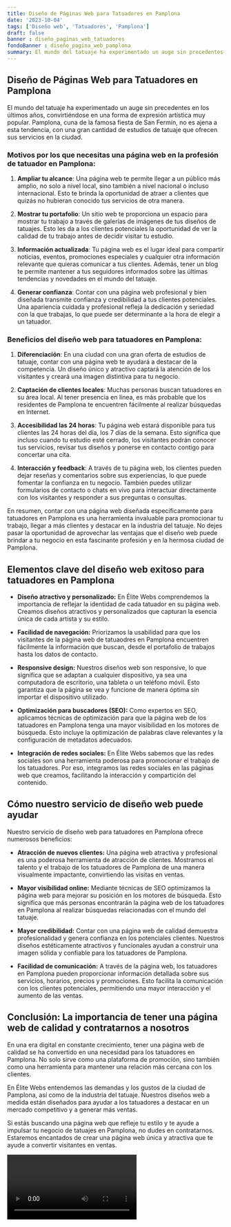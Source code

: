 ```yaml
---
title: Diseño de Páginas Web para Tatuadores en Pamplona
date: '2023-10-04'
tags: ['Diseño web', 'Tatuadores', 'Pamplona']
draft: false
banner : diseño_paginas_web_tatuadores
fondoBanner : diseño_pagina_web_pamplona
summary: El mundo del tatuaje ha experimentado un auge sin precedentes en los últimos años, convirtiéndose en una forma de expresión artística muy popular. Pamplona, cuna de la famosa fiesta de San Fermín, no es ajena a esta tendencia, con una gran cantidad de estudios de tatuaje que ofrecen sus servicios en la ciudad.
---
```


## Diseño de Páginas Web para Tatuadores en Pamplona

El mundo del tatuaje ha experimentado un auge sin precedentes en los últimos años, convirtiéndose en una forma de expresión artística muy popular. Pamplona, cuna de la famosa fiesta de San Fermín, no es ajena a esta tendencia, con una gran cantidad de estudios de tatuaje que ofrecen sus servicios en la ciudad.

### Motivos por los que necesitas una página web en la profesión de tatuador en Pamplona:

1. **Ampliar tu alcance**: Una página web te permite llegar a un público más amplio, no solo a nivel local, sino también a nivel nacional o incluso internacional. Esto te brinda la oportunidad de atraer a clientes que quizás no hubieran conocido tus servicios de otra manera.

2. **Mostrar tu portafolio**: Un sitio web te proporciona un espacio para mostrar tu trabajo a través de galerías de imágenes de tus diseños de tatuajes. Esto les da a los clientes potenciales la oportunidad de ver la calidad de tu trabajo antes de decidir visitar tu estudio.

3. **Información actualizada**: Tu página web es el lugar ideal para compartir noticias, eventos, promociones especiales y cualquier otra información relevante que quieras comunicar a tus clientes. Además, tener un blog te permite mantener a tus seguidores informados sobre las últimas tendencias y novedades en el mundo del tatuaje.

4. **Generar confianza**: Contar con una página web profesional y bien diseñada transmite confianza y credibilidad a tus clientes potenciales. Una apariencia cuidada y profesional refleja la dedicación y seriedad con la que trabajas, lo que puede ser determinante a la hora de elegir a un tatuador.

### Beneficios del diseño web para tatuadores en Pamplona:

1. **Diferenciación**: En una ciudad con una gran oferta de estudios de tatuaje, contar con una página web te ayudará a destacar de la competencia. Un diseño único y atractivo captará la atención de los visitantes y creará una imagen distintiva para tu negocio.

2. **Captación de clientes locales**: Muchas personas buscan tatuadores en su área local. Al tener presencia en línea, es más probable que los residentes de Pamplona te encuentren fácilmente al realizar búsquedas en Internet.

3. **Accesibilidad las 24 horas**: Tu página web estará disponible para tus clientes las 24 horas del día, los 7 días de la semana. Esto significa que incluso cuando tu estudio esté cerrado, los visitantes podrán conocer tus servicios, revisar tus diseños y ponerse en contacto contigo para concertar una cita.

4. **Interacción y feedback**: A través de tu página web, los clientes pueden dejar reseñas y comentarios sobre sus experiencias, lo que puede fomentar la confianza en tu negocio. También puedes utilizar formularios de contacto o chats en vivo para interactuar directamente con los visitantes y responder a sus preguntas o consultas.

En resumen, contar con una página web diseñada específicamente para tatuadores en Pamplona es una herramienta invaluable para promocionar tu trabajo, llegar a más clientes y destacar en la industria del tatuaje. No dejes pasar la oportunidad de aprovechar las ventajas que el diseño web puede brindar a tu negocio en esta fascinante profesión y en la hermosa ciudad de Pamplona.

<GifSeo />

<Cta />

## Elementos clave del diseño web exitoso para tatuadores en Pamplona

- **Diseño atractivo y personalizado:** En Élite Webs comprendemos la importancia de reflejar la identidad de cada tatuador en su página web. Creamos diseños atractivos y personalizados que capturan la esencia única de cada artista y su estilo.

- **Facilidad de navegación:** Priorizamos la usabilidad para que los visitantes de la página web de tatuaodres en Pamplona encuentren fácilmente la información que buscan, desde el portafolio de trabajos hasta los datos de contacto.

- **Responsive design:** Nuestros diseños web son responsive, lo que significa que se adaptan a cualquier dispositivo, ya sea una computadora de escritorio, una tableta o un teléfono móvil. Esto garantiza que la página se vea y funcione de manera óptima sin importar el dispositivo utilizado.

- **Optimización para buscadores (SEO):** Como expertos en SEO, aplicamos técnicas de optimización para que la página web de los tatuadores en Pamplona tenga una mayor visibilidad en los motores de búsqueda. Esto incluye la optimización de palabras clave relevantes y la configuración de metadatos adecuados.

- **Integración de redes sociales:** En Élite Webs sabemos que las redes sociales son una herramienta poderosa para promocionar el trabajo de los tatuadores. Por eso, integramos las redes sociales en las páginas web que creamos, facilitando la interacción y compartición del contenido.

## Cómo nuestro servicio de diseño web puede ayudar

Nuestro servicio de diseño web para tatuadores en Pamplona ofrece numerosos beneficios:

- **Atracción de nuevos clientes:** Una página web atractiva y profesional es una poderosa herramienta de atracción de clientes. Mostramos el talento y el trabajo de los tatuadores de Pamplona de una manera visualmente impactante, convirtiendo las visitas en ventas.

- **Mayor visibilidad online:** Mediante técnicas de SEO optimizamos la página web para mejorar su posición en los motores de búsqueda. Esto significa que más personas encontrarán la página web de los tatuadores en Pamplona al realizar búsquedas relacionadas con el mundo del tatuaje.

- **Mayor credibilidad:** Contar con una página web de calidad demuestra profesionalidad y genera confianza en los potenciales clientes. Nuestros diseños estéticamente atractivos y funcionales ayudan a construir una imagen sólida y confiable para los tatuadores de Pamplona.

- **Facilidad de comunicación:** A través de la página web, los tatuadores en Pamplona pueden proporcionar información detallada sobre sus servicios, horarios, precios y promociones. Esto facilita la comunicación con los clientes potenciales, permitiendo una mayor interacción y el aumento de las ventas.

## Conclusión: La importancia de tener una página web de calidad y contratarnos a nosotros

En una era digital en constante crecimiento, tener una página web de calidad se ha convertido en una necesidad para los tatuadores en Pamplona. No solo sirve como una plataforma de promoción, sino también como una herramienta para mantener una relación más cercana con los clientes.

En Élite Webs entendemos las demandas y los gustos de la ciudad de Pamplona, así como de la industria del tatuaje. Nuestros diseños web a medida están diseñados para ayudar a los tatuadores a destacar en un mercado competitivo y a generar más ventas.

Si estás buscando una página web que refleje tu estilo y te ayude a impulsar tu negocio de tatuajes en Pamplona, no dudes en contratarnos. Estaremos encantados de crear una página web única y atractiva que te ayude a convertir visitantes en ventas.

<Video />

<CtaBot job='Tatuadores' city='Pamplona'/>

<Gmaps query='Pamplona+españa+maps' />